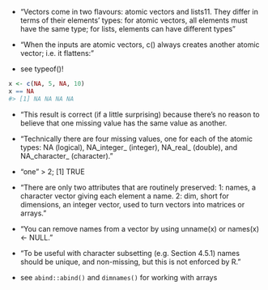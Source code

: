 - "Vectors come in two flavours: atomic vectors and lists11. They differ in terms of their elements’ types: for atomic vectors, all elements must have the same type; for lists, elements can have different types"

- "When the inputs are atomic vectors, c() always creates another atomic vector; i.e. it flattens:"

- see typeof()!

```r
x <- c(NA, 5, NA, 10)
x == NA
#> [1] NA NA NA NA
```

- "This result is correct (if a little surprising) because there’s no reason to believe that one missing value has the same value as another.

- "Technically there are four missing values, one for each of the atomic types: NA (logical), NA_integer_ (integer), NA_real_ (double), and NA_character_ (character)."

-  "one" > 2; [1] TRUE

- "There are only two attributes that are routinely preserved: 1: names, a character vector giving each element a name. 2: dim, short for dimensions, an integer vector, used to turn vectors into matrices or arrays."

- "You can remove names from a vector by using unname(x) or names(x) <- NULL."

- "To be useful with character subsetting (e.g. Section 4.5.1) names should be unique, and non-missing, but this is not enforced by R."

- see `abind::abind()` and `dimnames()` for working with arrays
